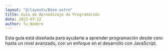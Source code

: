 ```yaml
---
layout: "@/layouts/Base.astro"
title: Guía de Aprendizaje de Programación
date: 2023-07-12
author: Tu Nombre
---
```


Esta guía está diseñada para ayudarte a aprender programación desde cero hasta un nivel avanzado, con un enfoque en el desarrollo con JavaScript.
